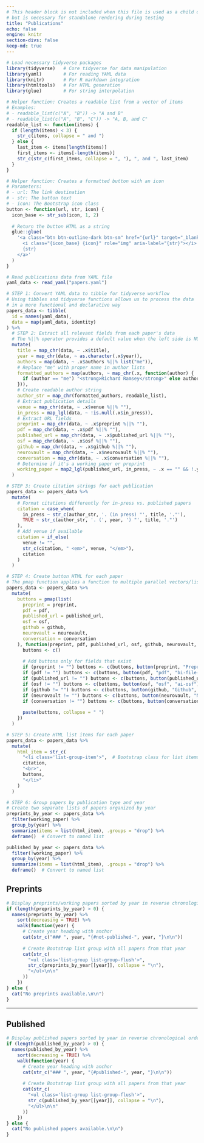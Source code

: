 ```yaml
---
# This header block is not included when this file is used as a child document
# but is necessary for standalone rendering during testing
title: "Publications"
echo: false
engine: knitr
section-divs: false
keep-md: true
---
```


```r
# Load necessary tidyverse packages
library(tidyverse)   # Core tidyverse for data manipulation
library(yaml)        # For reading YAML data
library(knitr)       # For R markdown integration
library(htmltools)   # For HTML generation
library(glue)        # For string interpolation

# Helper function: Creates a readable list from a vector of items
# Examples: 
# - readable_list(c("A", "B")) -> "A and B"
# - readable_list(c("A", "B", "C")) -> "A, B, and C"
readable_list <- function(items) {
  if (length(items) < 3) {
    str_c(items, collapse = " and ")
  } else {
    last_item <- items[length(items)]
    first_items <- items[-length(items)]
    str_c(str_c(first_items, collapse = ", "), ", and ", last_item)
  }
}

# Helper function: Creates a formatted button with an icon
# Parameters:
# - url: The link destination
# - str: The button text
# - icon: The Bootstrap icon class
button <- function(url, str, icon) {
  icon_base <- str_sub(icon, 1, 2)
  
  # Return the button HTML as a string
  glue::glue(
    '<a class="btn btn-outline-dark btn-sm" href="{url}" target="_blank" rel="noopener noreferrer">
      <i class="{icon_base} {icon}" role="img" aria-label="{str}"></i>
      {str}
    </a>'
  )
}

# Read publications data from YAML file
yaml_data <- read_yaml("papers.yaml")

# STEP 1: Convert YAML data to tibble for tidyverse workflow
# Using tibbles and tidyverse functions allows us to process the data
# in a more functional and declarative way
papers_data <- tibble(
  id = names(yaml_data),
  data = map(yaml_data, identity)
) %>%
  # STEP 2: Extract all relevant fields from each paper's data
  # The %||% operator provides a default value when the left side is NULL
  mutate(
    title = map_chr(data, ~ .x$title),
    year = map_chr(data, ~ as.character(.x$year)),
    authors = map(data, ~ .x$authors %||% list("me")),
    # Replace "me" with proper name in author lists
    formatted_authors = map(authors, ~ map_chr(.x, function(author) {
      if (author == "me") "<strong>Richard Ramsey</strong>" else author
    })),
    # Create readable author string
    author_str = map_chr(formatted_authors, readable_list),
    # Extract publication details
    venue = map_chr(data, ~ .x$venue %||% ""),
    in_press = map_lgl(data, ~ !is.null(.x$in_press)),
    # Extract URL fields
    preprint = map_chr(data, ~ .x$preprint %||% ""),
    pdf = map_chr(data, ~ .x$pdf %||% ""),
    published_url = map_chr(data, ~ .x$published_url %||% ""),
    osf = map_chr(data, ~ .x$osf %||% ""),
    github = map_chr(data, ~ .x$github %||% ""),
    neurovault = map_chr(data, ~ .x$neurovault %||% ""),
    conversation = map_chr(data, ~ .x$conversation %||% ""),
    # Determine if it's a working paper or preprint
    working_paper = map2_lgl(published_url, in_press, ~ .x == "" && !.y)
  )

# STEP 3: Create citation strings for each publication
papers_data <- papers_data %>%
  mutate(
    # Format citations differently for in-press vs. published papers
    citation = case_when(
      in_press ~ str_c(author_str, '. (in press) "', title, '."'),
      TRUE ~ str_c(author_str, '. (', year, ') "', title, '."')
    ),
    # Add venue if available
    citation = if_else(
      venue != "",
      str_c(citation, " <em>", venue, "</em>"),
      citation
    )
  )

# STEP 4: Create button HTML for each paper
# The pmap function applies a function to multiple parallel vectors/lists
papers_data <- papers_data %>%
  mutate(
    buttons = pmap(list(
      preprint = preprint,
      pdf = pdf,
      published_url = published_url,
      osf = osf,
      github = github,
      neurovault = neurovault,
      conversation = conversation
    ), function(preprint, pdf, published_url, osf, github, neurovault, conversation) {
      buttons <- c()
      
      # Add buttons only for fields that exist
      if (preprint != "") buttons <- c(buttons, button(preprint, "Preprint", "bi-file-earmark-pdf"))
      if (pdf != "") buttons <- c(buttons, button(pdf, "pdf", "bi-file-earmark-pdf"))
      if (published_url != "") buttons <- c(buttons, button(published_url, "doi", "bi-share"))
      if (osf != "") buttons <- c(buttons, button(osf, "osf", "ai-osf"))
      if (github != "") buttons <- c(buttons, button(github, "Github", "bi-github"))
      if (neurovault != "") buttons <- c(buttons, button(neurovault, "NeuroVault", "bi-safe"))
      if (conversation != "") buttons <- c(buttons, button(conversation, "Conversation", "ai-conversation"))
      
      paste(buttons, collapse = " ")
    })
  )

# STEP 5: Create HTML list items for each paper
papers_data <- papers_data %>%
  mutate(
    html_item = str_c(
      "<li class='list-group-item'>",  # Bootstrap class for list items with dividers
      citation,
      "<br>",
      buttons,
      "</li>"
    )
  )

# STEP 6: Group papers by publication type and year
# Create two separate lists of papers organized by year
preprints_by_year <- papers_data %>%
  filter(working_paper) %>%
  group_by(year) %>%
  summarize(items = list(html_item), .groups = "drop") %>%
  deframe()  # Convert to named list

published_by_year <- papers_data %>%
  filter(!working_paper) %>%
  group_by(year) %>%
  summarize(items = list(html_item), .groups = "drop") %>%
  deframe()  # Convert to named list
```

## Preprints

```r
# Display preprints/working papers sorted by year in reverse chronological order
if (length(preprints_by_year) > 0) {
  names(preprints_by_year) %>%
    sort(decreasing = TRUE) %>%
    walk(function(year) {
      # Create year heading with anchor
      cat(str_c("### ", year, "{#not-published-", year, "}\n\n"))
      
      # Create Bootstrap list group with all papers from that year
      cat(str_c(
        "<ul class='list-group list-group-flush'>", 
        str_c(preprints_by_year[[year]], collapse = "\n"), 
        "</ul>\n\n"
      ))
    })
} else {
  cat("No preprints available.\n\n")
}
```

------------------------------------------------------------------------

## Published

```r
# Display published papers sorted by year in reverse chronological order
if (length(published_by_year) > 0) {
  names(published_by_year) %>%
    sort(decreasing = TRUE) %>%
    walk(function(year) {
      # Create year heading with anchor
      cat(str_c("### ", year, "{#published-", year, "}\n\n"))
      
      # Create Bootstrap list group with all papers from that year
      cat(str_c(
        "<ul class='list-group list-group-flush'>", 
        str_c(published_by_year[[year]], collapse = "\n"), 
        "</ul>\n\n"
      ))
    })
} else {
  cat("No published papers available.\n\n")
}
```